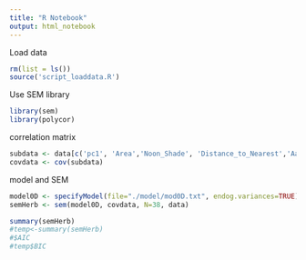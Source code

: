 ```yaml
---
title: "R Notebook"
output: html_notebook
---
```


Load data

```r
rm(list = ls())
source('script_loaddata.R')
```

Use SEM library

```r
library(sem)
library(polycor)
```

correlation matrix

```r
subdata <- data[c('pc1', 'Area','Noon_Shade', 'Distance_to_Nearest','Aall', 'Pall', 'Hall')]
covdata <- cov(subdata)
```


model and SEM 

```r
model0D <- specifyModel(file="./model/mod0D.txt", endog.variances=TRUE)
semHerb <- sem(model0D, covdata, N=38, data)

summary(semHerb)
#temp<-summary(semHerb)
#$AIC
#temp$BIC
```





